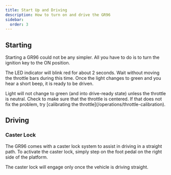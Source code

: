 ```yaml
---
title: Start Up and Driving
description: How to turn on and drive the GR96
sidebar:
  order: 3
---
```


## Starting

Starting a GR96 could not be any simpler. All you have to do is to turn the ignition key to the ON position. 

The LED indicator will blink red for about 2 seconds. Wait without moving the throttle bars during this time. Once the light changes to green and you hear a short beep, it is ready to be driven.

<Aside type="note" title="Trouble Starting Up?">
Light will not change to green (and into drive-ready state) unless the throttle is neutral. Check to make sure that the throttle is centered. If that does not fix the problem, try [calibrating the throttle](/operations/throttle-calibration).
</Aside>

## Driving

### Caster Lock

The GR96 comes with a caster lock system to assist in driving in a straight path. To activate the caster lock, simply step on the foot pedal on the right side of the platform. 

<Aside type="note" title="Note">
The caster lock will engage only once the vehicle is driving straight. 
</Aside>
